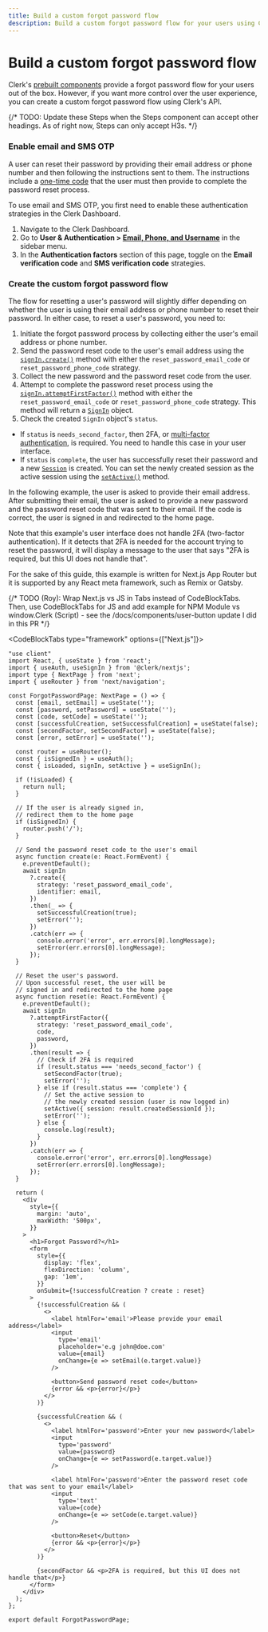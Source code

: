 ```yaml
---
title: Build a custom forgot password flow
description: Build a custom forgot password flow for your users using Clerk's API.
---
```


# Build a custom forgot password flow

Clerk's [prebuilt components](/docs/components/overview) provide a forgot password flow for your users out of the box. However, if you want more control over the user experience, you can create a custom forgot password flow using Clerk's API.

{/* TODO: Update these Steps when the Steps component can accept other headings. As of right now, Steps can only accept H3s. */}

<Steps>

### Enable email and SMS OTP

A user can reset their password by providing their email address or phone number and then following the instructions sent to them. The instructions include a [one-time code](/docs/authentication/configuration/sign-up-sign-in-options#one-time-password-otp) that the user must then provide to complete the password reset process.

To use email and SMS OTP, you first need to enable these authentication strategies in the Clerk Dashboard.

1. Navigate to the Clerk Dashboard.
2. Go to **User & Authentication > [Email, Phone, and Username](https://dashboard.clerk.com/last-active?path=user-authentication/email-phone-username)** in the sidebar menu. 
3. In the **Authentication factors** section of this page, toggle on the **Email verification code** and **SMS verification code** strategies.

### Create the custom forgot password flow

The flow for resetting a user's password will slightly differ depending on whether the user is using their email address or phone number to reset their password. In either case, to reset a user's password, you need to:

1. Initiate the forgot password process by collecting either the user's email address or phone number.
2. Send the password reset code to the user's email address using the [`signIn.create()`](/docs/references/javascript/sign-in/sign-in#create) method with either the `reset_password_email_code` or `reset_password_phone_code` strategy.
3. Collect the new password and the password reset code from the user.
4. Attempt to complete the password reset process using the [`signIn.attemptFirstFactor()`](/docs/references/javascript/sign-in/sign-in#attemptfirstfactor) method with either the `reset_password_email_code` or `reset_password_phone_code` strategy. This method will return a [`SignIn`](/docs/references/javascript/sign-in/sign-in) object.
5. Check the created `SignIn` object's `status`.
- If `status` is `needs_second_factor`, then 2FA, or [multi-factor authentication](/docs/authentication/configuration/sign-up-sign-in-options#set-up-multi-factor-authentication), is required. You need to handle this case in your user interface.
- If `status` is `complete`, the user has successfully reset their password and a new [`Session`](/docs/references/javascript/session) is created. You can set the newly created session as the active session using the [`setActive()`](/docs/references/javascript/sign-in/sign-in#setactive) method.

In the following example, the user is asked to provide their email address. After submitting their email, the user is asked to provide a new password and the password reset code that was sent to their email. If the code is correct, the user is signed in and redirected to the home page.

Note that this example's user interface does not handle 2FA (two-factor authentication). If it detects that 2FA is needed for the account trying to reset the password, it will display a message to the user that says "2FA is required, but this UI does not handle that".

For the sake of this guide, this example is written for Next.js App Router but it is supported by any React meta framework, such as Remix or Gatsby.

{/* TODO (Roy): Wrap Next.js vs JS in Tabs instead of CodeBlockTabs. Then, use CodeBlockTabs for JS and add example for NPM Module vs window.Clerk (Script) - see the /docs/components/user-button update I did in this PR */}

<CodeBlockTabs type="framework" options={["Next.js"]}>
```tsx filename="app/forgot-password.tsx"
"use client"
import React, { useState } from 'react';
import { useAuth, useSignIn } from '@clerk/nextjs';
import type { NextPage } from 'next';
import { useRouter } from 'next/navigation';

const ForgotPasswordPage: NextPage = () => {
  const [email, setEmail] = useState('');
  const [password, setPassword] = useState('');
  const [code, setCode] = useState('');
  const [successfulCreation, setSuccessfulCreation] = useState(false);
  const [secondFactor, setSecondFactor] = useState(false);
  const [error, setError] = useState('');

  const router = useRouter();
  const { isSignedIn } = useAuth();
  const { isLoaded, signIn, setActive } = useSignIn();

  if (!isLoaded) {
    return null;
  }

  // If the user is already signed in,
  // redirect them to the home page
  if (isSignedIn) {
    router.push('/');
  }

  // Send the password reset code to the user's email
  async function create(e: React.FormEvent) {
    e.preventDefault();
    await signIn
      ?.create({
        strategy: 'reset_password_email_code',
        identifier: email,
      })
      .then(_ => {
        setSuccessfulCreation(true);
        setError('');
      })
      .catch(err => {
        console.error('error', err.errors[0].longMessage);
        setError(err.errors[0].longMessage);
      });
  }

  // Reset the user's password. 
  // Upon successful reset, the user will be 
  // signed in and redirected to the home page
  async function reset(e: React.FormEvent) {
    e.preventDefault();
    await signIn
      ?.attemptFirstFactor({
        strategy: 'reset_password_email_code',
        code,
        password,
      })
      .then(result => {
        // Check if 2FA is required
        if (result.status === 'needs_second_factor') {
          setSecondFactor(true);
          setError('');
        } else if (result.status === 'complete') {
          // Set the active session to 
          // the newly created session (user is now logged in)
          setActive({ session: result.createdSessionId });
          setError('');
        } else {
          console.log(result);
        }
      })
      .catch(err => {
        console.error('error', err.errors[0].longMessage)
        setError(err.errors[0].longMessage);
      });
  }

  return (
    <div
      style={{
        margin: 'auto',
        maxWidth: '500px',
      }}
    >
      <h1>Forgot Password?</h1>
      <form
        style={{
          display: 'flex',
          flexDirection: 'column',
          gap: '1em',
        }}
        onSubmit={!successfulCreation ? create : reset}
      >
        {!successfulCreation && (
          <>
            <label htmlFor='email'>Please provide your email address</label>
            <input
              type='email'
              placeholder='e.g john@doe.com'
              value={email}
              onChange={e => setEmail(e.target.value)}
            />

            <button>Send password reset code</button>
            {error && <p>{error}</p>}
          </>
        )}

        {successfulCreation && (
          <>
            <label htmlFor='password'>Enter your new password</label>
            <input
              type='password'
              value={password}
              onChange={e => setPassword(e.target.value)}
            />

            <label htmlFor='password'>Enter the password reset code that was sent to your email</label>
            <input
              type='text'
              value={code}
              onChange={e => setCode(e.target.value)}
            />

            <button>Reset</button>
            {error && <p>{error}</p>}
          </>
        )}

        {secondFactor && <p>2FA is required, but this UI does not handle that</p>}
      </form>
    </div>
  );
};

export default ForgotPasswordPage;
```
</CodeBlockTabs>

</Steps>